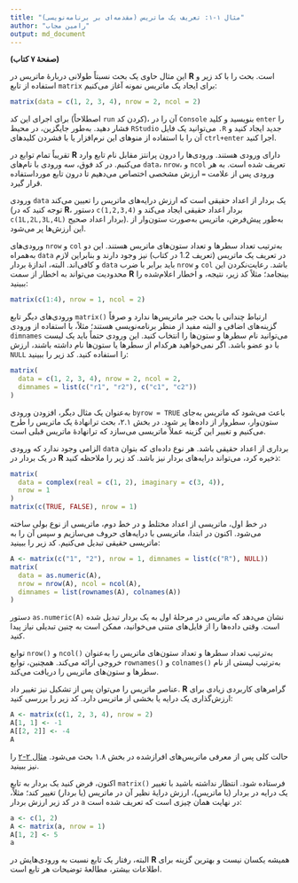 ```yaml
---
title: "مثال ۱-۱: تعریف یک ماتریس (مقدمه‌ای بر برنامه‌نویسی)"
author: "رامین مجاب"
output: md_document
---
```


**(صفحهٔ ۷ کتاب)**

این مثال حاوی یک بحث نسبتاً طولانی دربارهٔ ماتریس در **R** است. بحث را با کد زیر و استفاده از تابع `matrix` برای ایجاد یک ماتریس نمونه آغاز می‌کنیم:

```r
matrix(data = c(1, 2, 3, 4), nrow = 2, ncol = 2)
```

برای اجرای این کد (اصطلاحاً `run` کردن کد)، آن را در `Console` بنویسید و کلید `enter` را فشار دهید. به‌طور جایگزین، در محیط `RStudio` می‌توانید یک فایل `.R` جدید ایجاد کنید و آن را با استفاده از منوهای این نرم‌افزار یا با فشردن کلیدهای `ctrl+enter` اجرا کنید.

تقریباً تمام توابع در **R** دارای ورودی هستند. ورودی‌ها را درون پرانتز مقابل نام تابع وارد می‌کنیم. در کد فوق، سه ورودی با نام‌های `data`، `nrow`، و `ncol` تعریف شده است. به هر ورودی پس از علامت `=` ارزش مشخصی اختصاص می‌دهیم تا درون تابع مورداستفاده قرار گیرد.

ورودی `data` یک بردار از اعداد حقیقی است که ارزش درایه‌های ماتریس را تعیین می‌کند (توجه کنید که در **R**، دستور `c(1,2,3,4)` بردار اعداد حقیقی ایجاد می‌کند و `c(1L,2L,3L,4L)` بردار اعداد صحیح). به‌طور پیش‌فرض، ماتریس به‌صورت ستون‌وار از این ارزش‌ها پر می‌شود.

ورودی‌های `nrow` و `col` به‌ترتیب تعداد سطرها و تعداد ستون‌های ماتریس هستند. این دو به‌همراه `data` در تعریف یک ماتریس (تعریف 1.2 در کتاب) نیز وجود دارند و بنابراین لازم و کافی‌اند. البته، اندازهٔ بردار `data` باید برابر با ضرب `nrow` و `col` باشد. رعایت‌نکردن این محدودیت می‌تواند به اخطار از سمت **R** بینجامد؛ مثلاً کد زیر، نتیجه، و اخطار اعلام‌شده را ببینید:

```r
matrix(c(1:4), nrow = 1, ncol = 2)
```

ورودی‌های دیگر تابع `matrix()` ارتباط چندانی با بحث جبر ماتریس‌ها ندارد و صرفاً گزینه‌های اضافی و البته مفید از منظر برنامه‌نویسی هستند؛ مثلاً، با استفاده از ورودی `dimnames` می‌توانید نام سطرها و ستون‌ها را انتخاب کنید. این ورودی حتماً باید یک لیست با دو عضو باشد. اگر نمی‌خواهید هرکدام از سطرها یا ستون‌ها نام داشته باشند، ارزش `NULL` را استفاده کنید. کد زیر را ببینید:

```r
matrix(
  data = c(1, 2, 3, 4), nrow = 2, ncol = 2,
  dimnames = list(c("r1", "r2"), c("c1", "c2"))
)
```

به‌عنوان یک مثال دیگر، افزودن ورودی `byrow = TRUE` باعث می‌شود که ماتریس به‌جای ستون‌وار، سطروار از داده‌ها پر شود. در بخش ۲.۱، بحث ترانهادهٔ یک ماتریس را طرح می‌کنیم و تغییر این گزینه عملاً ماتریسی می‌سازد که ترانهادهٔ ماتریس قبلی است.

الزامی وجود ندارد که ورودی `data` برداری از اعداد حقیقی باشد. هر نوع داده‌ای که بتوان در یک بردار در **R** ذخیره کرد، می‌تواند درایه‌های بردار نیز باشد. کد زیر را ملاحظه کنید:

```r
matrix(
  data = complex(real = c(1, 2), imaginary = c(3, 4)),
  nrow = 1
)
matrix(c(TRUE, FALSE), nrow = 1)
```

در خط اول، ماتریسی از اعداد مختلط و در خط دوم، ماتریسی از نوع بولی ساخته می‌شود. اکنون در ابتدا، ماتریسی با درایه‌های حروف می‌سازیم و سپس آن را به ماتریسی حقیقی تبدیل می‌کنیم. کد زیر را ببینید:

```r
A <- matrix(c("1", "2"), nrow = 1, dimnames = list(c("R"), NULL))
matrix(
  data = as.numeric(A),
  nrow = nrow(A), ncol = ncol(A),
  dimnames = list(rownames(A), colnames(A))
)
```

دستور `as.numeric(A)` نشان می‌دهد که ماتریس در مرحلهٔ اول به یک بردار تبدیل شده است. وقتی داده‌ها را از فایل‌های متنی می‌خوانید، ممکن است به چنین تبدیلی نیاز پیدا کنید.

توابع `nrow()` و `ncol()` به‌ترتیب تعداد سطرها و تعداد ستون‌های ماتریس را به‌عنوان خروجی ارائه می‌کند. همچنین، توابع `rownames()` و `colnames()` به‌ترتیب لیستی از نام سطرها و ستون‌های ماتریس را دریافت می‌کند.

عناصر ماتریس را می‌توان پس از تشکیل نیز تغییر داد. **R** گرامر‌های کاربردی زیادی برای ارزش‌گذاری یک درایه یا بخشی از ماتریس دارد. کد زیر را بررسی کنید:

```r
A <- matrix(c(1, 2, 3, 4), nrow = 2)
A[1, 1] <- -1
A[[2, 2]] <- -4
A
```

حالت کلی پس از معرفی ماتریس‌های افراز‌شده در بخش ۱.۸ بحث می‌شود. [مثال ۲-۲](matrix_book_fa_example2.2) را نیز ببینید.

اکنون، فرض کنید یک بردار به تابع `matrix()` فرستاده شود. انتظار نداشته باشید با تغییر یک درایه در بردار (یا ماتریس)، ارزش درایهٔ نظیر آن در ماتریس (یا بردار) تغییر کند؛ مثلاً، در کد زیر ارزش بردار `a` در نهایت همان چیزی است که تعریف شده است:

```r
a <- c(1, 2)
A <- matrix(a, nrow = 1)
A[1, 2] <- 5
a
```

البته، رفتار یک تابع نسبت به ورودی‌هایش در **R** همیشه یکسان نیست و بهترین گزینه برای اطلاعات بیشتر، مطالعهٔ توضیحات هر تابع است.
